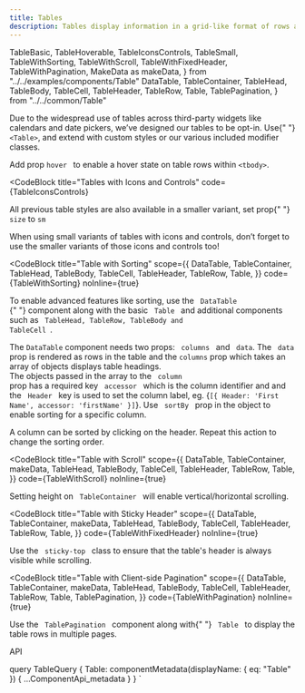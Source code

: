 ```yaml
---
title: Tables
description: Tables display information in a grid-like format of rows and columns. They organize information in a way that’s easy to scan, so that users can look for patterns and insights.
---
```


  TableBasic,
  TableHoverable,
  TableIconsControls,
  TableSmall,
  TableWithSorting,
  TableWithScroll,
  TableWithFixedHeader,
  TableWithPagination,
  MakeData as makeData,
} from "../../examples/components/Table"
  DataTable,
  TableContainer,
  TableHead,
  TableBody,
  TableCell,
  TableHeader,
  TableRow,
  Table,
  TablePagination,
} from "../../common/Table"

<Overview>
  Due to the widespread use of tables across third-party widgets like calendars
  and date pickers, we’ve designed our tables to be opt-in. Use{" "}
  <code>&lt;Table&gt;</code>, and extend with custom styles or our various
  included modifier classes.
</Overview>

<CodeBlock title="Basic Table" code={TableBasic}></CodeBlock>

<CodeBlock title="Hoverable Rows" code={TableHoverable}>
  Add prop <code>hover </code> to enable a hover state on table rows within
  <code>&lt;tbody&gt;</code>.
</CodeBlock>

<CodeBlock
  title="Tables with Icons and Controls"
  code={TableIconsControls}
></CodeBlock>

<CodeBlock title="Small Variants" code={TableSmall}>
  <p>
    All previous table styles are also available in a smaller variant, set prop{" "}
    <code>size</code> to <code>sm</code>
  </p>
  <p>
    When using small variants of tables with icons and controls, don’t forget to
    use the smaller variants of those icons and controls too!
  </p>
</CodeBlock>

<CodeBlock
  title="Table with Sorting"
  scope={{
    DataTable,
    TableContainer,
    TableHead,
    TableBody,
    TableCell,
    TableHeader,
    TableRow,
    Table,
  }}
  code={TableWithSorting}
  noInline={true}
>
  To enable advanced features like sorting, use the <code> DataTable </code>{" "}
  component along with the basic <code> Table </code> and additional components
  such as
  <code> TableHead, TableRow, TableBody and TableCell </code>.<p>
    The <code>DataTable</code> component needs two props:
    <code> columns </code> and
    <code> data</code>. The <code> data </code> prop is rendered as rows in the
    table and the <code>columns</code> prop which takes an array of objects
    displays table headings.
    <br />
    The objects passed in the array to the <code> column </code> prop has a
    required key <code> accessor </code> which is the column identifier and and
    the <code> Header </code> key is used to set the column label, eg.
    {`[{ Header: 'First Name', accessor: 'firstName' }]`}. Use
    <code> sortBy </code> prop in the object to enable sorting for a specific
    column.
  </p>
  <p>
    A column can be sorted by clicking on the header. Repeat this action to
    change the sorting order.
  </p>
</CodeBlock>

<CodeBlock
  title="Table with Scroll"
  scope={{
    DataTable,
    TableContainer,
    makeData,
    TableHead,
    TableBody,
    TableCell,
    TableHeader,
    TableRow,
    Table,
  }}
  code={TableWithScroll}
  noInline={true}
>
  Setting height on <code> TableContainer </code> will enable
  vertical/horizontal scrolling.
</CodeBlock>

<CodeBlock
  title="Table with Sticky Header"
  scope={{
    DataTable,
    TableContainer,
    makeData,
    TableHead,
    TableBody,
    TableCell,
    TableHeader,
    TableRow,
    Table,
  }}
  code={TableWithFixedHeader}
  noInline={true}
>
  Use the <code> sticky-top </code> class to ensure that the table's header is
  always visible while scrolling.
</CodeBlock>

<CodeBlock
  title="Table with Client-side Pagination"
  scope={{
    DataTable,
    TableContainer,
    makeData,
    TableHead,
    TableBody,
    TableCell,
    TableHeader,
    TableRow,
    Table,
    TablePagination,
  }}
  code={TableWithPagination}
  noInline={true}
>
  Use the <code> TablePagination </code> component along with{" "}
  <code> Table </code> to display the table rows in multiple pages.
</CodeBlock>

<LinkedHeading h="2" className="h1" id="table-api">
  API
</LinkedHeading>
<ComponentApi metadata={props.data.Table} />

  query TableQuery {
    Table: componentMetadata(displayName: { eq: "Table" }) {
      ...ComponentApi_metadata
    }
  }
`
